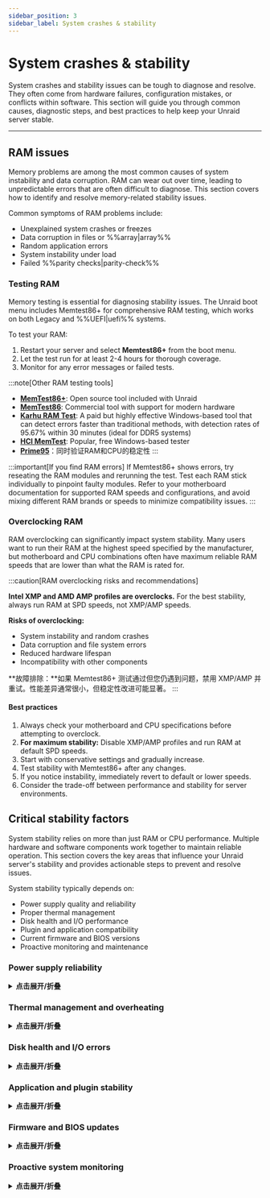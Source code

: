 ```yaml
---
sidebar_position: 3
sidebar_label: System crashes & stability
---
```



# System crashes & stability

System crashes and stability issues can be tough to diagnose and resolve. They often come from hardware failures, configuration mistakes, or conflicts within software. This section will guide you through common causes, diagnostic steps, and best practices to help keep your Unraid server stable.

---

## RAM issues

Memory problems are among the most common causes of system instability and data corruption. RAM can wear out over time, leading to unpredictable errors that are often difficult to diagnose. This section covers how to identify and resolve memory-related stability issues.

Common symptoms of RAM problems include:

- Unexplained system crashes or freezes
- Data corruption in files or %%array|array%%
- Random application errors
- System instability under load
- Failed %%parity checks|parity-check%%

### Testing RAM

Memory testing is essential for diagnosing stability issues. The Unraid boot menu includes Memtest86+ for comprehensive RAM testing, which works on both Legacy and %%UEFI|uefi%% systems.

To test your RAM:

1. Restart your server and select **Memtest86+** from the boot menu.
2. Let the test run for at least 2-4 hours for thorough coverage.
3. Monitor for any error messages or failed tests.

:::note[Other RAM testing tools]

- [**MemTest86+**](https://www.memtest.org/): Open source tool included with Unraid
- [**MemTest86**](https://www.memtest86.com/): Commercial tool with support for modern hardware
- [**Karhu RAM Test**](https://www.karhusoftware.com/): A paid but highly effective Windows-based tool that can detect errors faster than traditional methods, with detection rates of 95.67% within 30 minutes (ideal for DDR5 systems)
- [**HCI MemTest**](https://hcidesign.com/memtest/): Popular, free Windows-based tester
- [**Prime95**](https://prime95.net/)：同时验证RAM和CPU的稳定性
  :::

:::important[If you find RAM errors]
If Memtest86+ shows errors, try reseating the RAM modules and rerunning the test. Test each RAM stick individually to pinpoint faulty modules. Refer to your motherboard documentation for supported RAM speeds and configurations, and avoid mixing different RAM brands or speeds to minimize compatibility issues.
:::

### Overclocking RAM

RAM overclocking can significantly impact system stability. Many users want to run their RAM at the highest speed specified by the manufacturer, but motherboard and CPU combinations often have maximum reliable RAM speeds that are lower than what the RAM is rated for.

:::caution[RAM overclocking risks and recommendations]

**Intel XMP and AMD AMP profiles are overclocks.** For the best stability, always run RAM at SPD speeds, not XMP/AMP speeds.

**Risks of overclocking:**

- System instability and random crashes
- Data corruption and file system errors
- Reduced hardware lifespan
- Incompatibility with other components

\*\*故障排除：\*\*如果 Memtest86+ 测试通过但您仍遇到问题，禁用 XMP/AMP 并重试。性能差异通常很小，但稳定性改进可能显著。
:::

<h4>Best practices</h4>

1. Always check your motherboard and CPU specifications before attempting to overclock.
2. **For maximum stability:** Disable XMP/AMP profiles and run RAM at default SPD speeds.
3. Start with conservative settings and gradually increase.
4. Test stability with Memtest86+ after any changes.
5. If you notice instability, immediately revert to default or lower speeds.
6. Consider the trade-off between performance and stability for server environments.

## Critical stability factors

System stability relies on more than just RAM or CPU performance. Multiple hardware and software components work together to maintain reliable operation. This section covers the key areas that influence your Unraid server's stability and provides actionable steps to prevent and resolve issues.

System stability typically depends on:

- Power supply quality and reliability
- Proper thermal management
- Disk health and I/O performance
- Plugin and application compatibility
- Current firmware and BIOS versions
- Proactive monitoring and maintenance

### Power supply reliability

<details>
  <summary><strong>点击展开/折叠</strong></summary>

  稳定且充足的电源供应是保证服务器不间断运行的关键。电源问题常常被忽视，但可能导致最恼人的稳定性问题。

  常见的电力相关问题包括：

  - Random system crashes or freezes
  - Data corruption during writes
  - Sudden shutdowns without warning
  - Hardware component failures
  - Inconsistent performance

  <h4>预防和维护</h4>

  主动进行电源维护可预防最常见的稳定性问题。定期检查和选择合适的组件可避免昂贵的停机和数据丢失。

  1. Always use a high-quality, appropriately rated PSU for your hardware.
  2. **Critical:** Ensure your power supply can handle simultaneous spin-up of ALL attached storage devices. The 12V rail current rating must account for the spin-up current of all drives at once, not staggered.
  3. Avoid power splitters whenever possible. They can cause voltage drops and instability, especially during high-current events like drive spin-up.
  4. Consider redundant power supplies for enterprise and multi-bay systems.
  5. Ensure each PSU unit is properly seated and connected.
  6. Monitor PSU health indicators (like AC OK LEDs) if available.
  7. Replace failed units immediately to avoid downtime.
  8. Regularly check that all power cords are secure.
  9. Verify circuits are not overloaded.
</details>

### Thermal management and overheating

<details>
  <summary><strong>点击展开/折叠</strong></summary>

  过热是硬件故障和服务器异常行为的主要原因之一。温度问题可能导致组件降速运行或彻底失效。

  热问题的迹象包括：

  - System throttling or reduced performance
  - Random crashes during high load
  - Fan noise or unusual cooling behavior
  - Hardware component failures
  - Inconsistent system behavior

  <h4>冷却解决方案与最佳实践</h4>

  适当的冷却对于维持系统稳定性和防止热节流至关重要。这些做法有助于确保服务器在安全温度范围内运行。

  1. Ensure your server is located in a well-ventilated area.
  2. Maintain controlled ambient temperatures (ideally 18-24°C/64-75°F).
  3. Utilize adequate cooling solutions (high-quality fans, rack-mounted air conditioning).
  4. Monitor system temperatures using hardware sensors.
  5. Clean dust and debris from cooling components regularly.
  6. Avoid placing servers in confined or poorly ventilated spaces.
  7. Consider additional cooling for high-performance systems.

  Monitoring temperatures proactively helps identify cooling issues before they cause system instability. Use Unraid's built-in temperature sensors or hardware monitoring tools compatible with your system.
</details>

### Disk health and I/O errors

<details>
  <summary><strong>点击展开/折叠</strong></summary>

  无论是因为驱动老化还是突然故障，磁盘错误都可能破坏系统稳定性并危及数据。IO问题通常表现为性能问题，然后才导致完全故障。

  磁盘问题的症状包括：

  - High server load or slow performance
  - Failed %%parity checks|parity-check%%
  - Data corruption or read/write errors
  - Unusual disk activity or noise
  - System freezes during disk operations

  <h4>预防性维护</h4>

  定期维护有助于在磁盘问题导致数据丢失或系统不稳定之前发现问题。这些主动步骤可以显著延长驱动器寿命并维护性能。

  1. Regularly monitor drive %%SMART|smart%% data using Unraid's built-in [disk health tools](../../system-administration/monitor-performance/smart-reports-and-disk-health.mdx).
  2. Run periodic [%%parity checks|parity-check%%s](../../using-unraid-to/manage-storage/array-configuration.mdx#parity--read-checks) to ensure data integrity.
  3. Monitor disk temperatures and performance metrics.
  4. Keep drives properly ventilated and cooled.

  <h4>当问题发生时</h4>

  快速响应磁盘问题可以防止数据丢失并将停机时间降到最低。系统地按照这些步骤来识别和解决问题。

  1. Promptly replace failing drives to prevent data loss.
  2. Investigate cabling, power supply, and drive controller health.
  3. Check for loose connections or damaged cables.
  4. Consider running extended %%SMART|smart%% tests for suspect drives.
  5. Monitor system logs for I/O error patterns.
</details>

### Application and plugin stability

<details>
  <summary><strong>点击展开/折叠</strong></summary>

  Unraid’s flexibility comes from its support for plugins and Docker containers. However, third-party plugins can introduce instability, especially if they are outdated or incompatible with your current Unraid version.

  进行故障排除时...

  - Use [Safe Mode](../../using-unraid-to/customize-your-experience/plugins.mdx#troubleshooting-with-safe-mode) to temporarily disable plugins and identify the source of issues.
  - Prefer Docker containers over plugins for added features since containers provide better isolation from the core operating system and are less likely to cause system-wide problems.
  - Regularly update or remove unused or unsupported plugins to maintain stability.
</details>

### Firmware and BIOS updates

<details>
  <summary><strong>点击展开/折叠</strong></summary>

  过时的固件或BIOS可能导致不稳定性、安全漏洞和硬件兼容性问题。定期更新对于维护系统稳定性和安全性至关重要。

  - Schedule regular checks for firmware and BIOS updates for your motherboard and critical components.
  - Always back up your configuration before updating, and if possible, test updates in a controlled environment.
  - Document your update process and review it from time to time to ensure you’re following best practices.

  保持系统固件更新有助于避免意外崩溃，并解锁新的硬件功能。

  :::tip[推荐]

  - Use manufacturer utilities for risk-free updates, such as [ASUS Armoury Crate](https://www.asus.com/supportonly/armoury%20crate/helpdesk_download/), [Gigabyte @BIOS](https://www.gigabyte.com/Support/Consumer/Download), or [MSI Center](https://www.msi.com/Landing/MSI-Center).
  - 检查主板BIOS设置中是否有自动更新选项。
    :::
</details>

### Proactive system monitoring

<details>
  <summary><strong>点击展开/折叠</strong></summary>

  持续监控对早期问题检测至关重要。

  - Enable [persistent logging](../../troubleshooting/diagnostics/capture-diagnostics-and-logs.mdx) in Unraid to retain logs across reboots.
  - Utilize system monitoring tools to track temperatures, voltages, and drive health. Set up alerts for critical thresholds to take action before minor issues escalate.
  - Regularly reviewing system logs allows you to spot patterns and address underlying causes before they lead to downtime.
</details>
